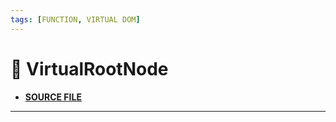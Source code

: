 ```yaml
---
tags: [FUNCTION, VIRTUAL DOM]
---
```


# 🚧 VirtualRootNode

- **[SOURCE FILE](https://github.com/lirx-js/dom/blob/main/src/src/dom-manipulation/virtual-nodes/virtual-root-node/virtual-root-node.class.ts)**

---



